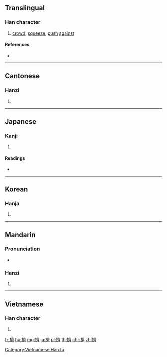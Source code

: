 {{also|挤}}
==Translingual==

===Han character===
{{Han char|rn=64|rad=手|as=14|sn=17|four=50023|canj=QYX|ids=⿰扌齊}}

# [[crowd]], [[squeeze]], [[push]] [[against]]

====References====
* {{Han ref|kx=0459.230|dkj=12848|dj=0808.160|hdz=31976.010|uh=64E0|ud=25824|bh=C0BD|bd=49341}}

----

==Cantonese==

===Hanzi===
{{yue-hanzi|jyut=zai1|y=jai1|sim=挤}}

# {{defn|lang=yue|sort=手14}}

----

==Japanese==

===Kanji===
{{ja-kanji|grade=|rs=手14}}

# {{defn|lang=ja|sort=手14}}

====Readings====
* {{ja-readings|on=[[せい]] (sei), [[さい]] (sai)|kun=[[おす]] (osu)}}

----

==Korean==

===Hanja===
{{ko-hanja|hangeul=제|eumhun=|rv=je|mr=che|y=cey}}

# {{defn|lang=ko|sort=手14}}

----

==Mandarin==

===Pronunciation===
* {{audio|zh-jǐ.ogg|audio|lang=cmn}}

===Hanzi===
{{cmn-hanzi|sim=挤|pin=[[jǐ]] ([[ji3]])|wg=chi<sup>3</sup>}}

# {{defn|lang=cmn|sort=手14}}

----

==Vietnamese==

===Han character===
{{vi-readings|rs=手14|hanviet=[[tê]], [[tể]], [[tễ]]}}

# {{defn|lang=vi|sort=手14}}

[[Category:Vietnamese Han tu]]

[[fr:擠]]
[[hu:擠]]
[[mg:擠]]
[[ja:擠]]
[[pl:擠]]
[[th:擠]]
[[chr:擠]]
[[zh:擠]]